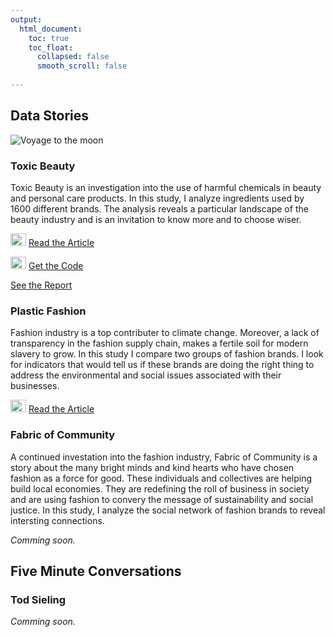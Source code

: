 ```yaml
---
output:
  html_document:
    toc: true
    toc_float:
      collapsed: false
      smooth_scroll: false
    
---
```

## Data Stories

![](images/companies.png "Voyage to the moon")

### __Toxic Beauty__
Toxic Beauty is an investigation into the use of harmful chemicals in beauty and personal care products. In this study, I analyze ingredients used by 1600 different brands. The analysis reveals a particular landscape of the beauty industry and is an invitation to know more and to choose wiser. 

![](images/mediumLogo.png){ width=25 height=20px}
[Read the Article](https://medium.com/think-dirty/toxic-beauty-a-data-story-283270f111cf)

![](images/githubLogo.png){width=25 height=20px}
[Get the Code](https://github.com/mkhezr)

[See the Report](https://github.com/mkhezr)

### __Plastic Fashion__
Fashion industry is a top contributer to climate change. Moreover, a lack of transparency in the fashion supply chain, makes a fertile soil for modern slavery to grow. In this study I compare two groups of fashion brands. I look for indicators that would tell us if these brands are doing the right thing to address the environmental and social issues associated with their businesses. 

![](images/mediumLogo.png){ width=25 height=20px}
[Read the Article](https://medium.com/@mkhezr/plastic-fashion-a-data-story-4c65ff6efc36)

### __Fabric of Community__
A continued investation into the fashion industry, Fabric of Community is a story about the many bright minds and kind hearts who have chosen fashion as a force for good. These individuals and collectives are helping build local economies. They are redefining the roll of business in society and are using fashion to convery the message of sustainability and social justice. In this study, I analyze the social network of fashion brands to reveal intersting connections. 

_Comming soon._

## Five Minute Conversations
### __Tod Sieling__

_Comming soon._